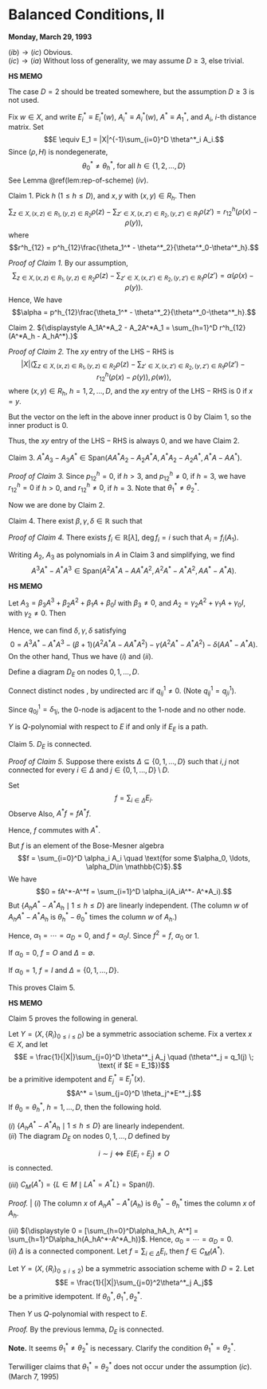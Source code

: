 # Balanced Conditions, II {#lec25}
**Monday, March 29, 1993**

:::{.proof name="Proof of Theorem \@ref(thm:balanced) continued"}
| $(ib)\to(ic)$ Obvious.

| $(ic)\to(ia)$ Without loss of generality, we may assume $D\geq 3$, else trivial.

:::{.hs}
**HS MEMO**

The case $D = 2$ should be treated somewhere, but the assumption $D\geq 3$ is not used.
:::

Fix $w\in X$, and write $E^*_i \equiv E^*_i(w)$, $A^*_i\equiv A^*_i(w)$, $A^*\equiv A^*_1$, and $A_i$, $i$-th distance matrix. Set
$$E \equiv E_1 = |X|^{-1}\sum_{i=0}^D \theta^*_i A_i.$$
Since $(\rho, H)$ is nondegenerate,
$$\theta^*_0 \neq \theta^*_h, \; \text{for all }h\in \{1,2,\ldots, D\}$$
See Lemma \@ref(lem:rep-of-scheme) $(iv)$.

Claim 1. Pick $h$ $(1\leq h\leq D)$, and $x,y$ with $(x,y)\in R_h$. Then
$$\sum_{z\in X, (x,z)\in R_1, (y,z)\in R_2}\rho(z) - \sum_{z'\in X, (x,z')\in R_2, (y,z')\in R_1}\rho(z') = r^h_{12}(\rho(x)-\rho(y)),$$
where
$$r^h_{12} = p^h_{12}\frac{\theta_1^* - \theta^*_2}{\theta^*_0-\theta^*_h}.$$

_Proof of Claim 1._
By our assumption,
$$\sum_{z\in X, (x,z)\in R_1, (y,z)\in R_2}\rho(z) - \sum_{z'\in X, (x,z')\in R_2, (y,z')\in R_1}\rho(z') = \alpha(\rho(x)-\rho(y)).$$
Hence,
\begin{align}
|X|^{-1}p^h_{12}(\theta^*_1-\theta^*_2) & = \left\langle \sum_{z\in X, (x,z)\in R_1, (y,z)\in R_2}\rho(z) - \sum_{z'\in X, (x,z')\in R_2, (y,z')\in R_1}\rho(z'), \rho(x)\right\rangle \\
& = \alpha\langle \rho(x)-\rho(y), \rho(x)\\
& = \alpha |X|^{-1}(\theta_0^*-\theta^*_h).
\end{align}
We have
$$\alpha = p^h_{12}\frac{\theta_1^* - \theta^*_2}{\theta^*_0-\theta^*_h}.$$

Claim 2. 
${\displaystyle A_1A^*A_2 - A_2A^*A_1 = \sum_{h=1}^D r^h_{12}(A^*A_h - A_hA^*).}$

_Proof of Claim 2._
The $xy$ entry of the $\mathrm{LHS} - \mathrm{RHS}$ is
$$|X|\left\langle \sum_{z\in X, (x,z)\in R_1, (y,z)\in R_2}\rho(z) - \sum_{z'\in X, (x,z')\in R_2, (y,z')\in R_1}\rho(z') - r^h_{12}(\rho(x)-\rho(y)),\rho(w)\right\rangle,$$
where $(x,y)\in R_h$, $h = 1, 2, \ldots, D$, and the $xy$ entry of the $\mathrm{LHS} - \mathrm{RHS}$ is $0$ if $x = y$.

But the vector on the left in the above inner product is $0$ by Claim 1, so the inner product is $0$.

Thus, the $xy$ entry of the $\mathrm{LHS} - \mathrm{RHS}$ is always $0$, and we have Claim 2.

Claim 3. $A^*A_3 - A_3A^* \in \mathrm{Span}(AA^*A_2 - A_2A^*A, A^*A_2 - A_2A^*, A^*A-AA^*).$

_Proof of Claim 3._
Since $p^h_{12} = 0$, if $h>3$, and $p^h_{12} \neq 0$, if $h=3$, we have $r^h_{12} = 0$ if $h > 0$, and $r^h_{12} \neq 0$, if $h = 3$. Note that $\theta^*_1\neq \theta^*_2$.

Now we are done by Claim 2.

Claim 4. There exist $\beta, \gamma, \delta\in \mathbb{R}$ such that
\begin{align}
0 & = [A, A^2A^*-\beta AA^*A + A^*A^2 - \gamma(AA^*+A^*A) - \delta A^*]\\
& = A^3A^* - A^*A^3 - (\beta+1)(A^2A^*A-AA^*A^2)-\gamma(A^2A^*-A^*A^2)-\delta(AA^*-A^*A).
\end{align}

_Proof of Claim 4._
There exists $f_i\in \mathbb{R}[\lambda]$, $\deg f_i = i$ such that $A_i = f_i(A_1)$.

Writing $A_2$, $A_3$ as polynomials in $A$ in Claim 3 and simplifying, we find
$$A^3A^*-A^*A^3 \in \mathrm{Span}(A^2A^*A-AA^*A^2, A^2A^*-A^*A^2, AA^*-A^*A).$$

:::{.hs}
**HS MEMO**

Let $A_3 = \beta_3A^3 + \beta_2 A^2 + \beta_1 A + \beta_0 I$ with $\beta_3\neq 0$, and $A_2 = \gamma_2 A^2 + \gamma_1 A + \gamma_0 I$, with $\gamma_2\neq 0$. Then
\begin{align}
A^*A_3-A_3A^* & = A^*(\beta_3 A^3 + \beta_2 A^2 + \beta_1 A + \beta_0 I) - (\beta_3 A^3 + \beta_2 A^2 + \beta_1 A + \beta_0 I)A^*.\\
A^3A^*-A^*A^3 & \in \mathrm{Span}(A^*A_3 - A_3A^*, A^2A^* - A^*A^2, AA^*-A^*A)\\
& \subseteq \mathrm{Span}(AA^*A_2 - A_2A^*A, A^*A_2-A_2A^*, A^2A^*-A^*A^2, AA^*-A^*A)\\
A^*A_2 - A_2A^* & = A^*(\gamma_2 A^2 + \gamma_1 A + \gamma_0 I) - (\gamma_2 A^2 + \gamma_1 A + \gamma_0 I)A^*\\
AA^*A_2 - A_2A^*A & = AA^*(\gamma_2 A^2 + \gamma_1 A + \gamma_0 I) - (\gamma_2 A^2 + \gamma_1 A + \gamma_0 I)A^*A\\
A^*A_2 - A_2A^* & \in \mathrm{Span}(A^2A^*-A^*A^2, AA^*-AA^*)\\
AA^*A_2 - A_2A^*A & \in \mathrm{Span}(A^2A^*A-AA^*A^2, AA^*-AA^*)\\
A^3A^*-A^*A^3 & \in \mathrm{Span}(A^2A^*A-AA^*A^2, A^2A^*-A^*A^2, AA^*-A^*A).
\end{align}
:::

Hence, we can find $\delta, \gamma, \delta$ satisfying
$$0 = A^3A^*-A^*A^3 - (\beta+1)(A^2A^*A-AA^*A^2)-\gamma(A^2A^*-A^*A^2)-\delta(AA^*-A^*A).$$
On the other hand,
\begin{align}
& [A, A^2A^*-\beta AA^*A+A^*A^2-\gamma(AA^*+A^*A)-\delta A^*]\\
& \quad = A^3A^*-A^2A^*A-\beta A^2A^*A + \beta AA^*A^2 + AA^*A^2 - A^*A^3 \\
& \quad\quad - \gamma A^2A^* - \gamma AA^*A + \gamma AA^*A + \gamma A^*A^2 - \delta AA^* + \delta A^*A\\
& \quad = A^3A^* - A^*A^3 - (\beta+1)(A^2A^*A-AA^*A^2)-\gamma(A^2A^*-A^*A^2)-\delta (AA^*-A^*A).
\end{align}
Thus we have $(i)$ and $(ii)$.

Define a diagram $D_E$ on nodes $0, 1, \ldots, D$.

Connect distinct nodes $,$ by undirected arc if $q^1_{ij}\neq 0$. (Note $q^1_{ij} = q^1_{ji}$).

Since $q^1_{0j} = \delta_{1j}$, the $0$-node is adjacent to the $1$-node and no other node.

$Y$ is $Q$-polynomial with respect to $E$ if and only if $E_E$ is a path.

Claim 5.  $D_E$ is connected.

_Proof of Claim 5._
Suppose there exists $\Delta \subseteq \{0,1,\ldots, D\}$ such that $i,j$ not connected for every $i\in \Delta$ and $j\in \{0,1,\ldots, D\}\setminus D$.

Set 
$$f = \sum_{i\in \Delta}E_i.$$
Observe
\begin{align}
fA^* & = \sum_{i\in \Delta} E_i A^* \left(\sum_{j=0}^D E_j\right)\\
& = \sum_{i\in \Delta, j\in \Delta}E_iA^*E_j \quad \text{(since $E_iA^*E_j=O$ if $q^1_{ij}=0$)}\\
& = fA^*f.
\end{align}
Also, $A^*f = fA^*f$.

Hence, $f$ commutes with $A^*$.

But $f$ is an element of the Bose-Mesner algebra
$$f = \sum_{i=0}^D \alpha_i A_i \quad \text{for some $\alpha_0, \ldots, \alpha_D\in \mathbb{C}$}.$$
We have
$$0 = fA^*-A^*f = \sum_{i=1}^D \alpha_i(A_iA^*- A^*A_i).$$
But $\{A_hA^* - A^*A_h \mid 1\leq h\leq D\}$ are linearly independent.
(The column $w$ of $A_hA^*-A^*A_h$ is $\theta^*_h - \theta^*_0$ times the column $w$ of $A_h$.)

Hence, $\alpha_1 = \cdots = \alpha_D = 0$, and $f = \alpha_0 I$. Since $f^2 = f$, $\alpha_0$ or $1$.

If $\alpha_0 = 0$, $f=O$ and $\Delta = \emptyset$.

If $\alpha_0 = 1$, $f=I$ and $\Delta = \{0, 1, \ldots, D\}$.

This proves Claim 5.
:::

:::{.hs}
**HS MEMO**

Claim 5 proves the following in general.

Let $Y = (X, \{R_i\}_{0\leq i\leq D})$ be a symmetric association scheme. Fix a vertex $x\in X$, and let
$$E = \frac{1}{|X|}\sum_{j=0}^D \theta^*_j A_j \quad (\theta^*_j = q_1(j) \; \text{ if $E = E_1$})$$
be a primitive idempotent and $E^*_j\equiv E^*_j(x)$.
$$A^* = \sum_{j=0}^D \theta_j^*E^*_j.$$
If $\theta_0 = \theta^*_h$, $h=1, \ldots, D$, then the following hold.

| $(i)$ $\{A_hA^* - A^*A_h \mid 1\leq h\leq D\}$ are linearly independent.

| $(ii)$ The diagram $D_E$ on nodes $0, 1, \ldots, D$ defined by 
$$i\sim j \Leftrightarrow E(E_i\circ E_j)\neq O$$
is connected.

| $(iii)$ $C_M(A^*) = \{L\in M\mid LA^* = A^*L\} = \mathrm{Span}(I).$

_Proof._ 
| $(i)$ The column $x$ of $A_hA^* - A^*(A_h)$ is $\theta^*_0-\theta^*_h$ times the column $x$ of $A_h$.

| $(iii)$ ${\displaystyle 0 = [\sum_{h=0}^D\alpha_hA_h, A^*] = \sum_{h=1}^D\alpha_h(A_hA^*-A^*A_h)}$. Hence, $\alpha_0 = \cdots =\alpha_D = 0$.

| $(ii)$ $\Delta$ is a connected component. Let $f = \sum_{i\in \Delta}E_i$, then $f\in C_M(A^*)$.

Let $Y = (X, \{R_i\}_{0\leq i\leq 2})$ be a symmetric association scheme with $D = 2$. Let
$$E = \frac{1}{|X|}\sum_{j=0}^2\theta^*_j A_j$$
be a primitive idempotent. If $\theta^*_0, \theta_1^*, \theta^*_2$. 

Then $Y$ us $Q$-polynomial with respect to $E$.

_Proof._
By the previous lemma, $D_E$ is connected.

**Note.** 
It seems $\theta^*_1 \neq \theta^*_2$ is necessary. Clarify the condition $\theta^*_1 = \theta^*_2$.

Terwilliger claims that $\theta^*_1 = \theta^*_2$ does not occur under the assumption $(ic)$. (March 7, 1995)


:::
